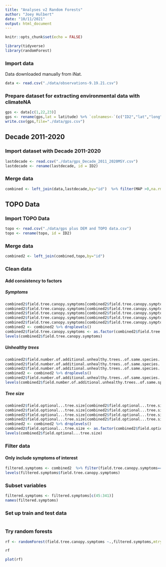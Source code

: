 ```yaml
---
title: "Analyses v2 Random Forests"
author: "Joey Hulbert"
date: "10/11/2021"
output: html_document
---
```


```r
knitr::opts_chunk$set(echo = FALSE)
```

```r
library(tidyverse)
library(randomForest)
```


### Import data

Data downloaded manually from iNat. 

```r
data <- read.csv("./data/observations-9.19.21.csv")
```

### Prepare dataset for extracting environmental data with climateNA

```r
gps <- data[c(1,22,23)]
gps <- rename(gps,lat = latitude) %>% `colnames<-`(c("ID2","lat","long")) %>% mutate(el = ".")
write.csv(gps,file="./data/gps.csv")
```


## Decade 2011-2020

### Import dataset with Decade 2011-2020


```r
lastdecade <- read.csv("./data/gps_Decade_2011_2020MSY.csv")
lastdecade <- rename(lastdecade, id = ID2)
```

### Merge data

```r
combined <- left_join(data,lastdecade,by="id")  %>% filter(MAP >0,na.rm=TRUE)
```

## TOPO Data


### Import TOPO Data

```r
topo <- read.csv("./data/gps plus DEM and TOPO data.csv")
topo <- rename(topo, id = ID2)
```


### Merge data

```r
combined2 <- left_join(combined,topo,by="id")
```

### Clean data 

#### Add consistency to factors
##### Symptoms 
```r
combined2$field.tree.canopy.symptoms[combined2$field.tree.canopy.symptoms=="Multiple Symptoms"] <-"Multiple Symptoms (please list in Notes)"
combined2$field.tree.canopy.symptoms[combined2$field.tree.canopy.symptoms=="multiple symptoms"] <-"Multiple Symptoms (please list in Notes)"
combined2$field.tree.canopy.symptoms[combined2$field.tree.canopy.symptoms=="thinning foliage"] <-"Thinning Canopy"
combined2$field.tree.canopy.symptoms[combined2$field.tree.canopy.symptoms=="healthy"] <-"Healthy"
combined2$field.tree.canopy.symptoms[combined2$field.tree.canopy.symptoms=="dead top"] <-"Old Dead Top (needles already gone)"
combined2 <- combined2 %>% droplevels()
combined2$field.tree.canopy.symptoms <- as.factor(combined2$field.tree.canopy.symptoms)
levels(combined2$field.tree.canopy.symptoms)
```

##### Unhealthy trees
```r
combined2$field.number.of.additional.unhealthy.trees..of.same.species..in.area..within.sight.[combined2$field.number.of.additional.unhealthy.trees..of.same.species..in.area..within.sight.=="4"] <- "4-6"
combined2$field.number.of.additional.unhealthy.trees..of.same.species..in.area..within.sight.[combined2$field.number.of.additional.unhealthy.trees..of.same.species..in.area..within.sight.=="5"] <- "4-6"
combined2$field.number.of.additional.unhealthy.trees..of.same.species..in.area..within.sight.[combined2$field.number.of.additional.unhealthy.trees..of.same.species..in.area..within.sight.=="2"] <- "2-3"
combined2 <- combined2 %>% droplevels()
combined2$field.number.of.additional.unhealthy.trees..of.same.species..in.area..within.sight. <- as.factor(combined2$field.number.of.additional.unhealthy.trees..of.same.species..in.area..within.sight.)
levels(combined2$field.number.of.additional.unhealthy.trees..of.same.species..in.area..within.sight.)
```

##### Tree size
```r
combined2$field.optional...tree.size[combined2$field.optional...tree.size == "Large"] <- "Large (too big to wrap arms around trunk)"
combined2$field.optional...tree.size[combined2$field.optional...tree.size == "Medium"] <- "Medium (can wrap arms around trunk)"
combined2$field.optional...tree.size[combined2$field.optional...tree.size == "Small"] <- "Small (can wrap hands around trunk)"
combined2$field.optional...tree.size[combined2$field.optional...tree.size == "Very Large"] <- "Very Large (would take many people to wrap arms around trunk)"
combined2 <- combined2 %>% droplevels()
combined2$field.optional...tree.size <- as.factor(combined2$field.optional...tree.size)
levels(combined2$field.optional...tree.size)
```


### Filter data

#### Only include symptoms of interest
```r
filtered.symptoms <- combined2  %>% filter(field.tree.canopy.symptoms=="Healthy"|field.tree.canopy.symptoms=="Thinning Canopy"|field.tree.canopy.symptoms=="New Dead Top (red or brown needles still attached)"|field.tree.canopy.symptoms=="Old Dead Top (needles already gone)"|field.tree.canopy.symptoms=="Tree is dead") %>% droplevels()
levels(filtered.symptoms$field.tree.canopy.symptoms)
```

### Subset variables
```r
filtered.symptoms <- filtered.symptoms[c(45:341)]
names(filtered.symptoms)
```

### Set up train and test data 

```r

```


### Try random forests

```r
rf <- randomForest(field.tree.canopy.symptoms ~.,filtered.symptoms,mtry=4,ntree=501,importance=TRUE,na.action=na.omit)
```

```r
rf
```

```r
plot(rf)
```


